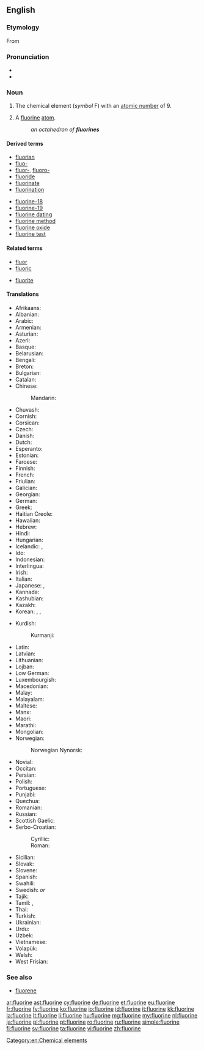 ==English==
{{elements|F|oxygen|O|neon|Ne}}

===Etymology===
From {{etyl|la|en}} {{term|fluor||flow|lang=la}} {{suffix| |ine}}

===Pronunciation===
* {{audio|en-us-fluorine.ogg|Audio (US)}}
* {{rhymes|ɔɹiːn|ɔːɹɪn}}

===Noun===
{{en-noun|s|-}}
{{wikipedia}}

# {{context|uncountable|lang=en}} The chemical element (''symbol'' F) with an [[atomic number]] of 9.
# {{context|chemistry|countable|lang=en}} A [[fluorine]] [[atom]].
#: ''an octahedron of '''fluorines'''''

====Derived terms====
{{der-top}}
* [[fluorian]]
* [[fluo-]]
* [[fluor-]], [[fluoro-]]
* [[fluoride]]
* [[fluorinate]]
* [[fluorination]]
{{der-mid}}
* [[fluorine-18]]
* [[fluorine-19]]
* [[fluorine dating]]
* [[fluorine method]]
* [[fluorine oxide]]
* [[fluorine test]]
{{der-bottom}}

====Related terms====
{{rel-top}}
* [[fluor]]
* [[fluoric]]
{{rel-mid}}
* [[fluorite]]
{{rel-bottom}}

====Translations====
{{trans-top|chemical element}}
* Afrikaans: {{t-|af|fluoor}}
* Albanian: {{t-|sq|fluor}}
* Arabic: {{t-|ar|فلور|m|tr=filūr}}
* Armenian: {{t-|hy|ֆտոր|tr=ftor}}
* Asturian: {{t+|ast|flúor}}
* Azeri: {{t-|az|flüor}}
* Basque: {{t-|eu|fluoroa}}
* Belarusian: {{t-|be|фтор|m|tr=ftor}}
* Bengali: {{t-|bn|ফ্লুরিন|sc=Beng|tr=phlurin}}
* Breton: {{t|br|fluor|m}}
* Bulgarian: {{t-|bg|флуор|m|tr=fluór}}
* Catalan: {{t-|ca|fluor}}
* Chinese:
*: Mandarin: {{t|cmn|氟|tr=fú|sc=Hani}}
* Chuvash: {{tø|cv|фтор|sc=Cyrl|tr=ftor}}
* Cornish: {{t|kw|fluryn}}
* Corsican: {{t-|co|fluoru}}
* Czech: {{t+|cs|fluor|m}}
* Danish: {{t-|da|fluor}}
* Dutch: {{t+|nl|fluor|n}}
* Esperanto: {{t+|eo|fluoro}}
* Estonian: {{t+|et|fluor}}
* Faroese: {{t-|fo|flúr}}
* Finnish: {{t+|fi|fluori}}
* French: {{t+|fr|fluor|m}}
* Friulian: {{t|fur|fluôr}}
* Galician: {{t+|gl|flúor}}
* Georgian: {{t|ka|ფთორი|tr=p't'ori|sc=Geor}}
* German: {{t+|de|Fluor|n}}
* Greek: {{t+|el|φθόριο|n|tr=fthório}}
* Haitian Creole: {{tø|ht|fliyò}}
* Hawaiian: {{tø|haw|fluorine}}
* Hebrew: {{t+|he|פלואור|tr=fluor}}
* Hindi: {{t-|hi|तरस्विनी|tr=tarasvinī}}
* Hungarian: {{t+|hu|fluor}}
* Icelandic: {{t+|is|flúor|n}}, {{t+|is|flúr}}
* Ido: {{t+|io|fluoro}}
* Indonesian: {{t+|id|fluor}}
* Interlingua: {{t|ia|fluor}}
* Irish: {{t+|ga|fluairín}}
* Italian: {{t+|it|fluoro|m}}
* Japanese: {{t+|ja|フッ素|tr=fusso}}, {{t+|ja|フッソ|tr=fusso}}
* Kannada: {{t-|kn|ಫ್ಲೂರೀನ್|sc=Knda|tr=phlūrīn}}
* Kashubian: {{t|csb|fluòr}}
* Kazakh: {{t-|kk|фтор|tr=ftor|sc=Cyrl}}
* Korean: {{t+|ko|플루오르|tr=peulluoreu|sc=Hang}}, {{t+|ko|불소|tr=弗素, bulso|sc=Hang}}, {{t-|ko|플루오린|tr=peulluorin|sc=Hang}}
{{trans-mid}}
* Kurdish:
*: Kurmanji: {{t-|ku|fluor}}
* Latin: {{t+|la|fluor}}
* Latvian: {{t-|lv|fluors|m}}
* Lithuanian: {{t+|lt|fluoras}}
* Lojban: {{t-|jbo|li'orkliru}}
* Low German: {{t-|nds|fluor}}
* Luxembourgish: {{t-|lb|Fluor}}
* Macedonian: {{t-|mk|флуор|tr=fluor}}
* Malay: {{t-|ms|fluorin}}
* Malayalam: {{t-|ml|ഫ്ലൂറിന്‍|sc=Mlym|tr=phlūṟin‍}}
* Maltese: {{t|mt|fluoru}}
* Manx: {{t|gv|fluoreen}}
* Maori: {{t-|mi|hau kōwhai}}
* Marathi: {{t-|mr|फ्लोरिन|sc=Deva|tr=phlōrin}}
* Mongolian: {{t-|mn|фтор|tr=ftor|sc=Cyrl}}
* Norwegian: {{t+|no|fluor}}
*: Norwegian Nynorsk: {{t+|nn|fluor}}
* Novial: {{tø|nov|fluore}}
* Occitan: {{t-|oc|fluor}}
* Persian: {{t+|fa|فلوئور|tr=folu'or, felo'or, flu'or}}
* Polish: {{t+|pl|fluor|m}}
* Portuguese: {{t+|pt|flúor|m}}
* Punjabi: {{t-|pa|ਫਲੋਰੀਨ|sc=Guru|tr=phlōrīn}}
* Quechua: {{t-|qu|flur}}
* Romanian: {{t+|ro|fluor|n}}
* Russian: {{t+|ru|фтор|m|tr=ftor}}
* Scottish Gaelic: {{t|gd|fluairin}}
* Serbo-Croatian:
*: Cyrillic: {{t-|sh|флуор|m|sc=Cyrl}}
*: Roman: {{t-|sh|fluor|m|sc=Latn}}
* Sicilian: {{t+|scn|fluoru}}
* Slovak: {{t-|sk|fluór|m}}
* Slovene: {{t+|sl|fluor}}
* Spanish: {{t+|es|flúor|m}}
* Swahili: {{t-|sw|florini}}
* Swedish: {{t+|sv|fluor|n}} ''or'' {{c}}
* Tajik: {{t-|tg|фтор|tr=ftor|sc=Cyrl}}
* Tamil: {{t-|ta|ஃவுளூரின்|tr=fuḷūriṉ}}, {{t-|ta|வினைவியம்|tr=vinaiviyam}}
* Thai: {{t-|th|ฟลูออรีน|tr=flūorīn}}
* Turkish: {{t+|tr|flor}}
* Ukrainian: {{t-|uk|фтор|m|tr=ftor}}
* Urdu: {{t-|ur|فلورین|tr=florīn}}
* Uzbek: {{t-|uz|фтор|tr=ftor|sc=Cyrl}}
* Vietnamese: {{t+|vi|flo}}
* Volapük: {{t+|vo|fluorin}}
* Welsh: {{t+|cy|fflworin}}
* West Frisian: {{t|fy|fluor}}
{{trans-bottom}}

===See also===
* [[fluorene]]


[[Category:en:Chemical elements]]

[[ar:fluorine]]
[[ast:fluorine]]
[[cy:fluorine]]
[[de:fluorine]]
[[et:fluorine]]
[[eu:fluorine]]
[[fr:fluorine]]
[[fy:fluorine]]
[[ko:fluorine]]
[[io:fluorine]]
[[id:fluorine]]
[[it:fluorine]]
[[kk:fluorine]]
[[la:fluorine]]
[[lt:fluorine]]
[[li:fluorine]]
[[hu:fluorine]]
[[mg:fluorine]]
[[my:fluorine]]
[[nl:fluorine]]
[[ja:fluorine]]
[[pl:fluorine]]
[[pt:fluorine]]
[[ro:fluorine]]
[[ru:fluorine]]
[[simple:fluorine]]
[[fi:fluorine]]
[[sv:fluorine]]
[[ta:fluorine]]
[[vi:fluorine]]
[[zh:fluorine]]